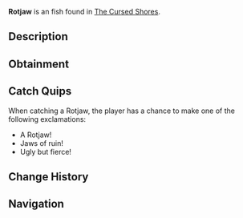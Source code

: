 {{FishInfobox
|image          = Rotjaw.png
|rarity         = Uncommon
|sea            = Second Sea
|location       = [[The Cursed Shores]]
|sublocation    = 
|sources        = Fishing Rod
|radar_location = 
|prog_speed     = -35
|xp             = 210
|weather        = Foggy
|time           = Day
|season         = Autumn
|bait           = Minnow
|base_weight    = 3.6
|base_value     = 220
|weight_range   = 2.1
|base_chance    = 100
|base_resil     = 14
}}
'''Rotjaw''' is an {{Rarity|Uncommon}} fish found in [[The Cursed Shores]].

== Description ==
{{Description|A brutal predator that crushes all in its relentless grip.|Bestiary Entry}}

== Obtainment ==
{{Description|It prowls where decay lingers.|Bestiary Hint}}
{{Fish Availability|
The Cursed Shores
|top_rods      = 
Free Spirit Rod\598903.55\12566.61;
Leviathan's Fang Rod\482115.19\22212.09;
Trident Rod\471039.87\20549.02;
Azure Of Lagoon\416002.44\19209.33;
Astralhook Rod\396959.79\0;
Training Rod\296262.94\135792.31;
Flimsy Rod\263245.17\10838.12;
Nocturnal Rod\69648.63\67980.86;
Verdant Shear Rod\339065.95\13915.98;
Blazebringer Rod\331527.84\14010.94;
No-Life Rod\322101.11\13652.34;
Seraphic Rod\272672.24\11895.27;
Ethereal Prism Rod\248268.7\11382.34;
Challenger's Rod\245851.85\10388.2;
Rod Of The Forgotten Fang\235091.25\10103.66;
Depthseeker Rod\227425.89\9863.49;
Rod Of The Exalted One\225763.96\10319.95;
Avalanche Rod\224004.88\9721.21;
Rod Of The Depths\219851.92\9193.64;
Volcanic Rod\213787.89\9148.82;
Steady Rod\211777.63\9427.95;
Zeus Rod\209248.77\8777.92
|recommended   = Free Spirit Rod
}}

== Catch Quips ==
When catching a Rotjaw, the player has a chance to make one of the following exclamations:
* A Rotjaw!
* Jaws of ruin!
* Ugly but fierce!

== Change History ==
{{Change History|{{subst:Current Version}}}}

== Navigation ==
{{Fish Navbox|The Cursed Shores}}